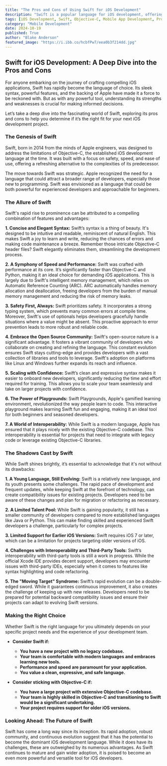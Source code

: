 ```yaml
---
title: "The Pros and Cons of Using Swift for iOS Development"
description: "Swift is a popular language for iOS development, offering benefits like a concise syntax, speed, and safety. However, it's not perfect. This blog post explores the pros and cons of Swift, helping you decide if it's the right choice for your next project."
tags: [iOS Development, Swift, Objective-C, Mobile App Development, Programming Languages,  Mobile Development,  Software Development,  Apple,  Code,  Technology,  App Development]
category: "Mobile Development"
date: 2024-10-19
published: True
author: "Blake Anderson"
featured_image: "https://i.ibb.co/hcbfPw7/eea0b3f214dd.jpg"
---
```


## Swift for iOS Development: A Deep Dive into the Pros and Cons

For anyone embarking on the journey of crafting compelling iOS applications, Swift has rapidly become the language of choice. Its sleek syntax, powerful features, and the backing of Apple have made it a force to be reckoned with. But as with any powerful tool, understanding its strengths and weaknesses is crucial for making informed decisions.

Let’s take a deep dive into the fascinating world of Swift, exploring its pros and cons to help you determine if it’s the right fit for your next iOS development project. 

###  The Genesis of Swift

Swift, born in 2014 from the minds of Apple engineers, was designed to address the limitations of Objective-C, the established iOS development language at the time.  It was built with a focus on safety, speed, and ease of use, offering a refreshing alternative to the complexities of its predecessor. 

The move towards Swift was strategic. Apple recognized the need for a language that could attract a broader range of developers, especially those new to programming. Swift was envisioned as a language that could be both powerful for experienced developers and approachable for beginners. 

###  The Allure of Swift

Swift's rapid rise to prominence can be attributed to a compelling combination of features and advantages:

**1. Concise and Elegant Syntax:** Swift’s syntax is a thing of beauty. It's designed to be intuitive and readable, reminiscent of natural English. This makes Swift a joy to learn and write, reducing the chances of errors and making code maintenance a breeze. Remember those intricate Objective-C header files? Swift elegantly eliminates them, streamlining the development process. 

**2. A Symphony of Speed and Performance:** Swift was crafted with performance at its core. It’s significantly faster than Objective-C and Python, making it an ideal choice for demanding iOS applications. This is largely due to Swift's intelligent memory management, which relies on Automatic Reference Counting (ARC).  ARC automatically handles memory allocation and deallocation, freeing developers from the burden of manual memory management and reducing the risk of memory leaks. 

**3. Safety First, Always:** Swift prioritizes safety. It incorporates a strong typing system, which prevents many common errors at compile time.  Moreover, Swift's use of optionals helps developers gracefully handle situations where a value might be absent.  This proactive approach to error prevention leads to more robust and reliable code. 

**4. Embrace the Open Source Community:**  Swift's open-source nature is a significant advantage.  It fosters a vibrant community of developers who collaborate on creating and refining the language.  This constant evolution ensures Swift stays cutting-edge and provides developers with a vast collection of libraries and tools to leverage.  Swift's adoption on platforms like Linux and Windows further expands its reach and influence. 

**5. Scaling with Confidence:** Swift’s clean and expressive syntax makes it easier to onboard new developers, significantly reducing the time and effort required for training. This allows you to scale your team seamlessly and take on larger projects with confidence. 

**6.  The Power of Playgrounds:**  Swift Playgrounds, Apple's gamified learning environment, revolutionized the way people learn to code. This interactive playground makes learning Swift fun and engaging,  making it an ideal tool for both beginners and seasoned developers.

**7.  A World of Interoperability:**  While Swift is a modern language, Apple has ensured that it plays nicely with the existing Objective-C codebase. This interoperability is essential for projects that need to integrate with legacy code or leverage existing Objective-C libraries. 

###  The Shadows Cast by Swift

While Swift shines brightly, it’s essential to acknowledge that it's not without its drawbacks:

**1.  A Young Language, Still Evolving:** Swift is a relatively new language, and its youth presents some challenges.  The rapid pace of development and frequent updates, while keeping Swift at the forefront of technology, can create compatibility issues for existing projects. Developers need to be aware of these changes and plan for migration or refactoring as necessary. 

**2.  A Limited Talent Pool:**  While Swift is gaining popularity, it still has a smaller community of developers compared to more established languages like Java or Python. This can make finding skilled and experienced Swift developers a challenge, particularly for complex projects. 

**3.  Limited Support for Earlier iOS Versions:**  Swift requires iOS 7 or later, which can be a limitation for projects targeting older versions of iOS.  

**4.  Challenges with Interoperability and Third-Party Tools:**  Swift’s interoperability with third-party tools is still a work in progress.  While the official Xcode IDE provides decent support,  developers may encounter issues with third-party IDEs, especially when it comes to features like syntax highlighting and code refactoring.

**5.  The "Moving Target" Syndrome:**  Swift’s rapid evolution can be a double-edged sword.  While it guarantees continuous improvement, it also creates the challenge of keeping up with new releases.  Developers need to be prepared for potential backward compatibility issues and ensure their projects can adapt to evolving Swift versions.

###  Making the Right Choice

Whether Swift is the right language for you ultimately depends on your specific project needs and the experience of your development team. 

* **Consider Swift if:**
    * **You have a new project with no legacy codebase.**
    * **Your team is comfortable with modern languages and embraces learning new tools.**
    * **Performance and speed are paramount for your application.**
    * **You value a clean, expressive, and safe language.**

* **Consider sticking with Objective-C if:**
    * **You have a large project with extensive Objective-C codebase.**
    * **Your team is highly skilled in Objective-C and transitioning to Swift would be a significant undertaking.**
    * **Your project requires support for older iOS versions.**

###  Looking Ahead: The Future of Swift

Swift has come a long way since its inception. Its rapid adoption, robust community, and continuous evolution suggest that it has the potential to become the dominant iOS development language. While it does have its challenges, these are outweighed by its numerous advantages. As Swift continues to mature and gain wider adoption, it is poised to become an even more powerful and versatile tool for iOS developers.
